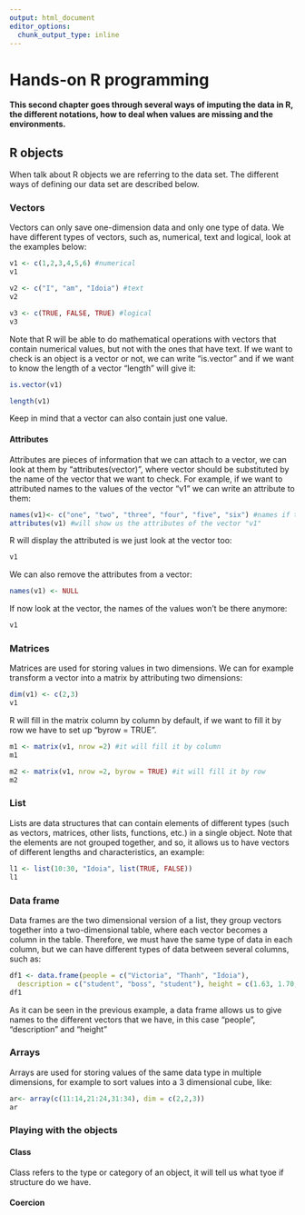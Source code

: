 ```yaml
---
output: html_document
editor_options: 
  chunk_output_type: inline
---
```


# Hands-on R programming

**This second chapter goes through several ways of imputing the data in R, the different notations, how to deal when values are missing and the environments.**

## **R objects**

When talk about R objects we are referring to the data set. The different ways of defining our data set are described below.

###   **Vectors**
Vectors can only save one-dimension data and only one type of data. We have different types of vectors, such as, numerical, text and logical, look at the examples below:

```r
v1 <- c(1,2,3,4,5,6) #numerical
v1
```

```r
v2 <- c("I", "am", "Idoia") #text
v2
```

```r
v3 <- c(TRUE, FALSE, TRUE) #logical
v3
```

Note that R will be able to do mathematical operations with vectors that contain numerical values, but not with the ones that have text. If we want to check is an object is a vector or not, we can write "is.vector" and if we want to know the length of a vector "length" will give it:

```r
is.vector(v1)
```

```r
length(v1)
```

Keep in mind that a vector can also contain just one value.

####   **Attributes** 
Attributes are pieces of information that we can attach to a vector, we can look at them by "attributes(vector)", where vector should be substituted by the name of the vector that we want to check. For example, if we want to attributed names to the values of the vector "v1" we can write an attribute to them:

```r
names(v1)<- c("one", "two", "three", "four", "five", "six") #names if the attribute that we want to add and in brackets the vector that we want to add them to
attributes(v1) #will show us the attributes of the vector "v1"
```

R will display the attributed is we just look at the vector too:

```r
v1
```

We can also remove the attributes from a vector:

```r
names(v1) <- NULL
```

If now look at the vector, the names of the values won't be there anymore:

```r
v1
```

###   **Matrices** 
Matrices are used for storing values in two dimensions. We can for example transform a vector into a matrix by attributing two dimensions:
```r
dim(v1) <- c(2,3)
v1
```
R will fill in the matrix column by column by default, if we want to fill it by row we have to set up "byrow = TRUE".
```r
m1 <- matrix(v1, nrow =2) #it will fill it by column
m1
```
```r
m2 <- matrix(v1, nrow =2, byrow = TRUE) #it will fill it by row
m2
```
###   **List** 
Lists are data structures that can contain elements of different types (such as vectors, matrices, other lists, functions, etc.) in a single object. Note that the elements are not grouped together, and so, it allows us to have vectors of different lengths and characteristics, an example:
```r
l1 <- list(10:30, "Idoia", list(TRUE, FALSE))
l1
```

###   **Data frame** 
Data frames are the two dimensional version of a list, they group vectors together into a two-dimensional table, where each vector becomes a column in the table. Therefore, we must have the same type of data in each column, but we can have different types of data between several columns, such as: 
```r
df1 <- data.frame(people = c("Victoria", "Thanh", "Idoia"),  
  description = c("student", "boss", "student"), height = c(1.63, 1.70, 1.65))
df1
```
As it can be seen in the previous example, a data frame allows us to give names to the different vectors that we have, in this case "people", "description" and "height"

###   **Arrays** 
Arrays are used for storing values of the same data type in multiple dimensions, for example to sort values into a 3 dimensional cube, like:
```r
ar<- array(c(11:14,21:24,31:34), dim = c(2,2,3))
ar
```

### **Playing with the objects**

####   **Class** 
Class refers to the type or category of an object, it will tell us what tyoe if structure do we have. 

####   **Coercion** 